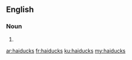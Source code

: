 ==English==

===Noun===
{{head|en|noun plural form}}

# {{plural of|haiduck|lang=en}}

[[ar:haiducks]]
[[fr:haiducks]]
[[ku:haiducks]]
[[my:haiducks]]